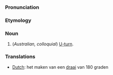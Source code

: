 ===Pronunciation===

===Etymology===

===Noun===
#(''Australian, colloquial'') [[U-turn]].

===Translations===
*[[Dutch]]: het maken van een [[draai]] van 180 graden
